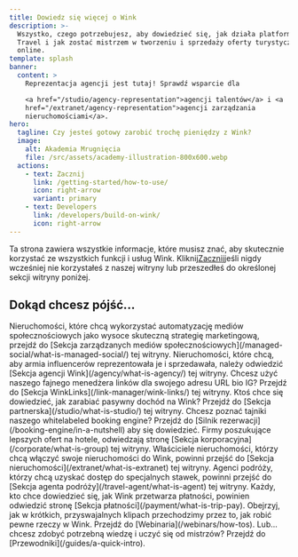 ```yaml
---
title: Dowiedz się więcej o Wink
description: >-
  Wszystko, czego potrzebujesz, aby dowiedzieć się, jak działa platforma Wink
  Travel i jak zostać mistrzem w tworzeniu i sprzedaży oferty turystycznej
  online.
template: splash
banner:
  content: >
    Reprezentacja agencji jest tutaj! Sprawdź wsparcie dla

    <a href="/studio/agency-representation">agencji talentów</a> i <a
    href="/extranet/agency-representation">agencji zarządzania
    nieruchomościami</a>.
hero:
  tagline: Czy jesteś gotowy zarobić trochę pieniędzy z Wink?
  image:
    alt: Akademia Mrugnięcia
    file: /src/assets/academy-illustration-800x600.webp
  actions:
    - text: Zacznij
      link: /getting-started/how-to-use/
      icon: right-arrow
      variant: primary
    - text: Developers
      link: /developers/build-on-wink/
      icon: right-arrow
---
```


Ta strona zawiera wszystkie informacje, które musisz znać, aby skutecznie korzystać ze wszystkich funkcji i usług Wink. Kliknij[Zacznij](/getting-started/how-to-use)jeśli nigdy wcześniej nie korzystałeś z naszej witryny lub przeszedłeś do określonej sekcji witryny poniżej.

## Dokąd chcesz pójść...

<CardGrid stagger>
  <Card title="Zarządzane media społecznościowe" icon="seti:info">
    Nieruchomości, które chcą wykorzystać automatyzację mediów społecznościowych jako wysoce skuteczną strategię marketingową, przejdź do [Sekcja zarządzanych mediów społecznościowych](/managed-social/what-is-managed-social/) tej witryny.
  </Card>

  <Card title="Agencja Wink" icon="seti:info">
    Nieruchomości, które chcą, aby armia influencerów reprezentowała je i sprzedawała, należy odwiedzić [Sekcja agencji Wink](/agency/what-is-agency/) tej witryny.
  </Card>

  <Card title="Linki do mrugnięć" icon="seti:info">
    Chcesz użyć naszego fajnego menedżera linków dla swojego adresu URL bio IG? Przejdź do [Sekcja WinkLinks](/link-manager/wink-links/) tej witryny.
  </Card>

  <Card title="Partnerzy" icon="seti:info">
    Ktoś chce się dowiedzieć, jak zarabiać pasywny dochód na Wink? Przejdź do [Sekcja partnerska](/studio/what-is-studio/) tej witryny.
  </Card>

  <Card title="Silnik rezerwacji" icon="seti:info">
    Chcesz poznać tajniki naszego whitelabeled booking engine? Przejdź do [Silnik rezerwacji](/booking-engine/in-a-nutshell) aby się dowiedzieć.
  </Card>

  <Card title="Korporacje" icon="seti:info">
    Firmy poszukujące lepszych ofert na hotele, odwiedzają stronę [Sekcja korporacyjna](/corporate/what-is-group) tej witryny.
  </Card>

  <Card title="Właściwości" icon="seti:info">
    Właściciele nieruchomości, którzy chcą włączyć swoje nieruchomości do Wink, powinni przejść do [Sekcja nieruchomości](/extranet/what-is-extranet) tej witryny.
  </Card>

  <Card title="Agenci podróży" icon="seti:info">
    Agenci podróży, którzy chcą uzyskać dostęp do specjalnych stawek, powinni przejść do [Sekcja agenta podróży](/travel-agent/what-is-agent) tej witryny.
  </Card>

  <Card title="Płatności" icon="seti:info">
    Każdy, kto chce dowiedzieć się, jak Wink przetwarza płatności, powinien odwiedzić stronę [Sekcja płatności](/payment/what-is-trip-pay).
  </Card>

  <Card title="Webinaria" icon="seti:info">
    Obejrzyj, jak w krótkich, przyswajalnych klipach przechodzimy przez to, jak robić pewne rzeczy w Wink. Przejdź do [Webinaria](/webinars/how-tos).
  </Card>

  <Card title="Przewodniki" icon="seti:info">
    Lub... chcesz zdobyć potrzebną wiedzę i uczyć się od mistrzów? Przejdź do [Przewodniki](/guides/a-quick-intro).
  </Card>
</CardGrid>

